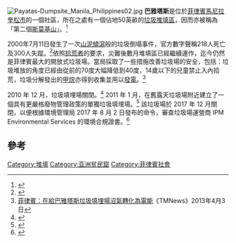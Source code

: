 {{coord|14|42|55|N|121|06|21|E|region:PH_type:landmark_source:kolossus-jawiki|display=title}}
[[File:Payatas-Dumpsite_Manila_Philippines02.jpg|thumb]]
'''巴雅塔斯'''是位於[[菲律賓|菲律賓]][[馬尼拉|馬尼拉]][[奎松市|奎松市]]的一個社區，所在之處有一個佔地50英畝的[[垃圾堆填區|垃圾堆填區]]，因而亦被稱為「第二個[[斯莫基山|斯莫基山]]」。<ref>{{cite book|last=Leon-Guerrero|first=Anna|title=Social problems: community, policy, and social action|year=2010|publisher=Pine Forge Press|location=Thousand Oaks, Calif.|isbn=1412988055|page=413|url=http://books.google.com.ph/books?id=SHsrnuoN-ysC&pg=PA413&dq=payatas+second+smokey+mountain&hl=en&sa=X&ei=RhWcUeiNF460iQeci4GIDA&redir_esc=y#v=onepage&q=payatas%20second%20smokey%20mountain&f=false|edition=3rd ed.|access-date=2013-06-13|archive-date=2019-11-07|archive-url=https://web.archive.org/web/20191107062633/https://books.google.com.ph/books?id=SHsrnuoN-ysC&pg=PA413&dq=payatas+second+smokey+mountain&hl=en&sa=X&ei=RhWcUeiNF460iQeci4GIDA&redir_esc=y#v=onepage&q=payatas%20second%20smokey%20mountain&f=false|dead-url=no}}</ref>

2000年7月11日發生了一次[[山泥傾瀉|山泥傾瀉]]般的垃圾倒塌事件，官方數字聲稱218人死亡及300人失蹤。<ref>{{cite book|last=(Habitat)|first=United Nations Centre for Human Settlements|title=Cities in a globalizing world|year=2001|publisher=Earthscan|location=London [u.a.]|isbn=1853838063|page=xxvi|url=http://books.google.com.ph/books?id=Kk8f9E-Hcj0C&pg=PR26&dq=payatas&hl=en&sa=X&ei=YRGcUaL-CYujiAew4YHICw&redir_esc=y#v=onepage&q=payatas&f=false|edition=1. publ. in the UK and USA.|access-date=2013-06-13|archive-date=2019-10-23|archive-url=https://web.archive.org/web/20191023104103/https://books.google.com.ph/books?id=Kk8f9E-Hcj0C&pg=PR26&dq=payatas&hl=en&sa=X&ei=YRGcUaL-CYujiAew4YHICw&redir_esc=y#v=onepage&q=payatas&f=false|dead-url=no}}</ref>依照[[拾荒者|拾荒者]]的要求，災難後數月堆填區已經繼續運作，迄今仍然是菲律賓最大的開放式垃圾場。當局採取了一些措施改善垃圾場的安全，包括：垃圾堆放的角度已經由從前的70度大幅降低到40度，14歲以下的兒童禁止入內拾荒，垃圾分解發出的[[甲烷|甲烷]]亦得到收集並用以[[發電|發電]]。<ref>[http://zh-tw.apocalisselaica.net/index.php?option=com_content&view=article&id=158603%3Afilippine-alla-discarica-di-payatas-metano-diventa-elettricit%C3%A0%C2%A0&catid=223%3Aambiente&Itemid=219 菲律賓：在給巴雅塔斯垃圾填埋場沼氣轉化為電能]{{dead link|date=2017年12月 |bot=InternetArchiveBot |fix-attempted=yes }}《TMNews》2013年4月3日</ref>

2010 年 12 月，垃圾填埋場關閉。<ref>{{cite web |title=Quezon City Local Government - Background (Domestic Solid Waste) |url=https://www.quezoncity.gov.ph/index.php/about-the-city-government/background |website=Quezon City Official Website |publisher=Quezon City Government |accessdate=23 September 2019 |archive-date=16 June 2019 |archive-url=https://web.archive.org/web/20190616062013/https://www.quezoncity.gov.ph/index.php/about-the-city-government/background |url-status=live }}</ref> 2011 年 1 月，在舊露天垃圾場附近建立了一個具有更嚴格廢物管理政策的單獨垃圾填埋場。<ref>{{cite news |last1=Ranada |first1=Pia |title=Time ticking for Payatas landfill |url=https://www.rappler.com/nation/52307-payatas-landfill-end-contract |accessdate=23 September 2019 |work=Rappler |date=6 March 2014 |archive-date=23 September 2019 |archive-url=https://web.archive.org/web/20190923031337/https://www.rappler.com/nation/52307-payatas-landfill-end-contract |url-status=live }}</ref> 該垃圾場於 2017 年 12 月關閉，以便根據環境管理局 2017 年 8 月 2 日發布的命令，審查垃圾場運營商 IPM Environmental Services 的環境合規證書。<ref>{{cite news |last1=Roxas |first1=Pathricia Ann |title=Environmentalists hail closure of Payatas dumpsite |url=https://newsinfo.inquirer.net/920737/environmentalists-hail-closure-of-payatas-dumpsite |accessdate=23 September 2019 |work=Philippine Daily Inquirer |date=August 6, 2017 |archive-date=23 September 2019 |archive-url=https://web.archive.org/web/20190923031337/https://newsinfo.inquirer.net/920737/environmentalists-hail-closure-of-payatas-dumpsite |url-status=live }}</ref>

==參考==
{{reflist}}

[[Category:堆填|Category:堆填]]
[[Category:亚洲贫民窟|Category:亚洲贫民窟]]
[[Category:菲律賓社會|Category:菲律賓社會]]